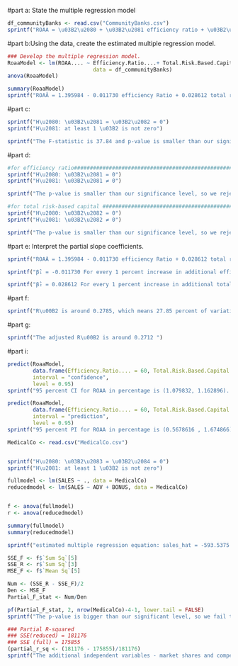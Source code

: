 
#part a: State the multiple regression model
```{r}
df_communityBanks <- read.csv("CommunityBanks.csv")
sprintf("ROAA = \u03B2\u2080 + \u03B2\u2081 efficiency ratio + \u03B2\u2082 total risk_based capital + u")
```
#part b:Using the data, create the estimated multiple regression model.
```{r}
### Develop the multiple regression model.
RoaaModel <- lm(ROAA.... ~ Efficiency.Ratio....+ Total.Risk.Based.Capital.Ratio....,
                           data = df_communityBanks)
anova(RoaaModel)

summary(RoaaModel)
sprintf("ROAÂ = 1.395984 - 0.011730 efficiency Ratio + 0.028612 total risk based capital ratio")
```
#part c:
```{r}
sprintf("H\u2080: \u03B2\u2081 = \u03B2\u2082 = 0")
sprintf("H\u2081: at least 1 \u03B2 is not zero")

sprintf("The F-statistic is 37.84 and p-value is smaller than our significance level, so we reject the null hypothesis. The overall model is valid.")
```
#part d:
```{r}
#for efficiency ratio#####################################################################################################################################
sprintf("H\u2080: \u03B2\u2081 = 0")
sprintf("H\u2081: \u03B2\u2081 ≠ 0")

sprintf("The p-value is smaller than our significance level, so we reject the null hypothesis. so there is a strong evidence to support that the efficiency ratio makes a significant contribution to the regression model, so it should be included in the model")

#for total risk-based capital ###########################################################################################################################
sprintf("H\u2080: \u03B2\u2082 = 0")
sprintf("H\u2081: \u03B2\u2082 ≠ 0")

sprintf("The p-value is smaller than our significance level, so we reject the null hypothesis. so there is a strong evidence to support that the total risk-based capital makes a significant contribution to the regression model, so it should be included in the model")
```
#part e:  Interpret the partial slope coefficients.
```{r}

sprintf("ROAÂ = 1.395984 - 0.011730 efficiency Ratio + 0.028612 total risk based capital ratio")

sprintf("β̂₁ = -0.011730 For every 1 percent increase in additional efficiency ratio, the estimatd ROAA decreases as a percentage by 0.011730, assuming other independent variables stay constant")

sprintf("β̂₂ = 0.028612 For every 1 percent increase in additional total risk based capital ratio, the estimated ROAA increases as a percentage by 0.028612, assuming other independent variables stay constant")
```
#part f:
```{r}
sprintf("R\u00B2 is around 0.2785, which means 27.85 percent of variation in the ROAA (percentage) is explained by the model. The remaining 72.15 percent is unexplained")
```
#part g:
```{r}
sprintf("The adjusted R\u00B2 is around 0.2712 ")
```
#part i:
```{r}
predict(RoaaModel, 
        data.frame(Efficiency.Ratio.... = 60, Total.Risk.Based.Capital.Ratio.... = 15), 
        interval = "confidence", 
        level = 0.95)
sprintf("95 percent CI for ROAA in percentage is (1.079832, 1.162896). we are 95 percent confident that ROAA in percentage  with efficiency ratio of 60 percent and the total risk-based capital of 15 percent is between 1.079832  percent and 1.162896 percent")

predict(RoaaModel, 
        data.frame(Efficiency.Ratio.... = 60, Total.Risk.Based.Capital.Ratio.... = 15), 
        interval = "prediction", 
        level = 0.95)
sprintf("95 percent PI for ROAA in percentage is (0.5678616 , 1.674866). we are 95 percent confident that ROAA in percentage for a particular community bank with efficiency ratio of 60 percent and the total risk-based capital of 15 percent is between 0.5678616  percent and 1.674866 percent")

```

```{r}
MedicalCo <- read.csv("MedicalCo.csv")


sprintf("H\u2080: \u03B2\u2083 = \u03B2\u2084 = 0")
sprintf("H\u2081: at least 1 \u03B2 is not zero")

fullmodel <- lm(SALES ~ ., data = MedicalCo)
reducedmodel <- lm(SALES ~ ADV + BONUS, data = MedicalCo)


f <- anova(fullmodel)
r <- anova(reducedmodel)

summary(fullmodel)
summary(reducedmodel)

sprintf("estimated multiple regression equation: sales_hat = -593.5375 + 2.5131 advertising + 1.9059 Bonus + 2.6510 market_shares - 0.1207 competitor_sales")

SSE_F <- f$`Sum Sq`[5]
SSE_R <- r$`Sum Sq`[3]
MSE_F <- f$`Mean Sq`[5]

Num <- (SSE_R - SSE_F)/2
Den <- MSE_F
Partial_F_stat <- Num/Den

pf(Partial_F_stat, 2, nrow(MedicalCo)-4-1, lower.tail = FALSE)
sprintf("The p-value is bigger than our significant level, so we fail to reject the null hypothesis. we conclude that the reduced model is better, so we infer at at 0.05 significance level, the market shares and largest competitor's sales don't have a statistically significant influence on sales and should not be included in the analysis")

### Partial R-squared
### SSE(reduced) = 181176    
### SSE (full) = 175855    
(partial_r_sq <- (181176 - 175855)/181176)
sprintf("The additional independent variables - market shares and competitor's sales - in the complete model explain 2.9 percent of the unexplained variation in the reduced model by advertising and bonuses.")
```

